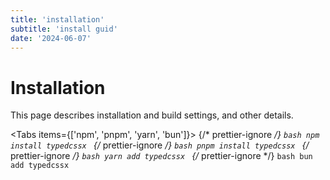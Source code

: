 ```yaml
---
title: 'installation'
subtitle: 'install guid'
date: '2024-06-07'
---
```



# Installation

This page describes installation and build settings, and other details.

<Tabs items={['npm', 'pnpm', 'yarn', 'bun']}>
  {/* prettier-ignore */}
  <Tab>
    ```bash
    npm install typedcssx
    ```
  </Tab>
  {/* prettier-ignore */}
  <Tab>
    ```bash
    pnpm install typedcssx
    ```
  </Tab>
  {/* prettier-ignore */}
  <Tab>
    ```bash
    yarn add typedcssx
    ```
  </Tab>
  {/* prettier-ignore */}
  <Tab>
    ```bash
    bun add typedcssx
    ```
  </Tab>
</Tabs>
